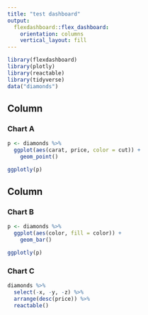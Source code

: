 ```yaml
---
title: "test dashboard"
output: 
  flexdashboard::flex_dashboard:
    orientation: columns
    vertical_layout: fill
---
```


```r
library(flexdashboard)
library(plotly)
library(reactable)
library(tidyverse)
data("diamonds")
```

Column {data-width=650}
-----------------------------------------------------------------------

### Chart A

```r
p <- diamonds %>% 
  ggplot(aes(carat, price, color = cut)) +
    geom_point()

ggplotly(p)
```

Column {data-width=350}
-----------------------------------------------------------------------

### Chart B

```r
p <- diamonds %>% 
  ggplot(aes(color, fill = color)) +
    geom_bar()

ggplotly(p)
```

### Chart C

```r
diamonds %>% 
  select(-x, -y, -z) %>% 
  arrange(desc(price)) %>% 
  reactable()
```

